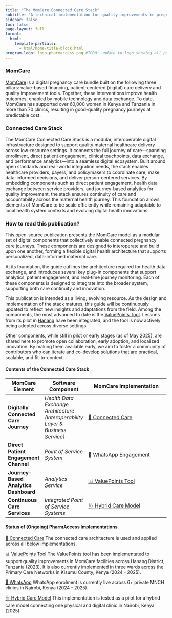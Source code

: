```yaml
---
title: "The MomCare Connected Care Stack"
subtitle: "A technical implementation for quality improvements in pregnancy care."
sidebar: false
toc: false
page-layout: full
format:
  html:
    template-partials:
      - html/home/title-block.html
program-logo: logo-pharmaccess.png #TODO: update to logo showing all partners
---
```


### MomCare 
[MomCare](/momcare.qmd) is a digital pregnancy care bundle built on the following three pillars:  value-based financing, patient-centered (digital) care delivery and quality improvement tools. Together, these interventions improve health outcomes, enabled by mobile technology and data exchange. To date, MomCare has supported over 60,000 women in Kenya and Tanzania in more than 70 clinics, resulting in good-quality pregnancy journeys at predictable cost. 

### Connected Care Stack

The MomCare Connected Care Stack is a modular, interoperable digital infrastructure designed to support quality maternal healthcare delivery across low-resource settings. It connects the full journey of care—spanning enrollment, direct patient engagement, clinical touchpoints, data exchange, and performance analytics—into a seamless digital ecosystem. Built around open standards and real-world integration needs, the stack enables healthcare providers, payers, and policymakers to coordinate care, make data-informed decisions, and deliver person-centered services. By embedding components such as direct patient engagement, health data exchange between service providers, and journey-based analytics for quality improvement, the stack ensures continuity of care and accountability across the maternal health journey. This foundation allows elements of MomCare to be scale efficiently while remaining adaptable to local health system contexts and evolving digital health innovations.

### How to read this publication? 
This open-source publication presents the MomCare model as a modular set of digital components that collectively enable connected pregnancy care journeys. These components are designed to interoperate and build upon one another, forming a flexible digital health architecture that supports personalized, data-informed maternal care.

At its foundation, the guide outlines the architecture required for health data exchange, and introduces several key plug-in components that support analytics, patient engagement, and real-time journey monitoring. Each of these components is designed to integrate into the broader system, supporting both care continuity and innovation.

This publication is intended as a living, evolving resource. As the design and implementation of the stack matures, this guide will be continuously updated to reflect new insights and adaptations from the field. Among the components, the most advanced to date is the [ValuePoints Tool](https://pharmaccess.github.io/momcare-valuepoints-documentation/docs/vp/narrative/valuepoints.html). Lessons from its pilot in [Hanang](/vp/narrative/hanang.qmd) have been integrated, and the tool is now actively being adopted across diverse settings.

Other components, while still in pilot or early stages (as of May 2025), are shared here to promote open collaboration, early adoption, and localized innovation. By making them available early, we aim to foster a community of contributors who can iterate and co-develop solutions that are practical, scalable, and fit-to-context.

#### Contents of the Connected Care Stack
| **MomCare Element**                | **Software Component**                                                  | **MomCare Implementation**                                                                                                                               |
|-----------------------------------|-------------------------------------------------------------------------|----------------------------------------------------------------------------------------------------------------------------------------------------------|
| **Digitally Connected Care Journey** | *Health Data Exchange Architecture*  <br> _(Interoperability Layer & Business Service)_ | [🔗 Connected Care](docs/momcare/narrative/momcare.html)                                                                                   |
| **Direct Patient Engagement Channel** | *Point of Service System*                                               | [💬 WhatsApp Engagement](docs/whatsapp/narrative.html)                                                                                                              |
| **Journey-Based Analytics Dashboard** | *Analytics Service*                                                     | [📊 ValuePoints Tool](https://pharmaccess.github.io/momcare-valuepoints-documentation/docs/vp/narrative/valuepoints.html)                                |
| **Continuous Care Services**         | *Integrated Point of Service Systems*                                   | [🩺 Hybrid Care Model](https://pharmaccess.github.io/momcare-valuepoints-documentation/docs/hybridcaremodel/narrative.html)                              |

#### Status of (Ongoing) PharmAccess Implementations
[🔗 Connected Care](docs/momcare/narrative/momcare.html)
The connected care architecture is used and applied across all below implementations. 

[📊 ValuePoints Tool](https://pharmaccess.github.io/momcare-valuepoints-documentation/docs/vp/narrative/valuepoints.html)
The ValuePoints tool has been implementated to support quality improvements in MomCare facilities across Hanang District, Tanzania (2023). It is also currently implemented in three wards across the Primary Care Networks in Kisumu County, Kenya (2024 - 2025). 

[💬 WhatsApp](docs/whatsapp/narrative.html)
WhatsApp enrolment is currently live across 6+ private MNCH clinics in Nairobi, Kenya (2024 - 2025).

[🩺 Hybrid Care Model](https://pharmaccess.github.io/momcare-valuepoints-documentation/docs/hybridcaremodel/narrative.html) 
This implementation is tested as a pilot for a hybrid care model connecting one physical and digital clinic in Nairobi, Kenya (2025). 

